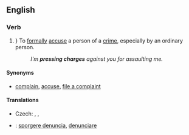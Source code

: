 ==English==

===Verb===
{{infl|en|verb|head=to [[press#Verb|press]] [[charge#Noun|charges]]}}

# {{intransitive|legal}}} To [[formal]]ly [[accuse]] a person of a [[crime]], especially by an ordinary person.
#: ''I'm '''pressing charges''' against you for assaulting me.''

====Synonyms====
* {{sense|formally accuse of a crime}} [[complain]], [[accuse]], [[file a complaint]]

====Translations====
{{trans-top|to formally accuse a person of a crime}}
* Czech: {{t|cs|vznést obvinění}}, {{t|cs|podat žalobu}}, {{t|cs|zahájit soudní řízení}}
{{trans-mid}}
{{trans-bottom}}

{{checktrans-top}}
*{{ttbc|Italian}}: [[sporgere denuncia]], [[denunciare]]
{{trans-bottom}}